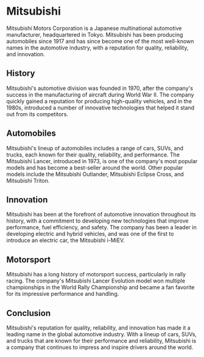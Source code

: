 # Mitsubishi
Mitsubishi Motors Corporation is a Japanese multinational automotive manufacturer, headquartered in Tokyo. Mitsubishi has been producing automobiles since 1917 and has since become one of the most well-known names in the automotive industry, with a reputation for quality, reliability, and innovation.

## History
Mitsubishi's automotive division was founded in 1970, after the company's success in the manufacturing of aircraft during World War II. The company quickly gained a reputation for producing high-quality vehicles, and in the 1980s, introduced a number of innovative technologies that helped it stand out from its competitors.

## Automobiles
Mitsubishi's lineup of automobiles includes a range of cars, SUVs, and trucks, each known for their quality, reliability, and performance. The Mitsubishi Lancer, introduced in 1973, is one of the company's most popular models and has become a best-seller around the world. Other popular models include the Mitsubishi Outlander, Mitsubishi Eclipse Cross, and Mitsubishi Triton.

## Innovation
Mitsubishi has been at the forefront of automotive innovation throughout its history, with a commitment to developing new technologies that improve performance, fuel efficiency, and safety. The company has been a leader in developing electric and hybrid vehicles, and was one of the first to introduce an electric car, the Mitsubishi i-MiEV.

## Motorsport
Mitsubishi has a long history of motorsport success, particularly in rally racing. The company's Mitsubishi Lancer Evolution model won multiple championships in the World Rally Championship and became a fan favorite for its impressive performance and handling.

## Conclusion
Mitsubishi's reputation for quality, reliability, and innovation has made it a leading name in the global automotive industry. With a lineup of cars, SUVs, and trucks that are known for their performance and reliability, Mitsubishi is a company that continues to impress and inspire drivers around the world.
